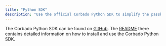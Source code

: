 ```yaml
---
title: "Python SDK"
description: "Use the official Corbado Python SDK to simplify the passkey and session management integration in your Python applications."
---
```


The Corbado Python SDK can be found on [GitHub](https://github.com/corbado/corbado-python). The [README](https://github.com/corbado/corbado-python) there contains detailed information on how to install and use the Corbado Python SDK.